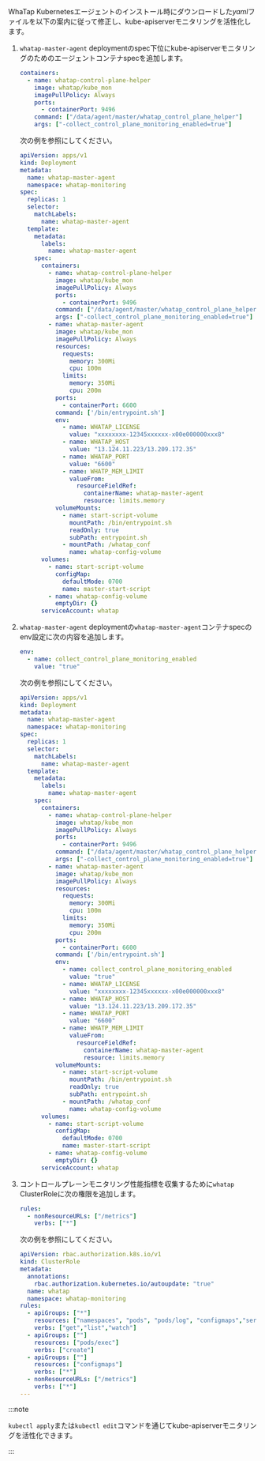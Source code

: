 WhaTap Kubernetesエージェントのインストール時にダウンロードした*yaml*ファイルを以下の案内に従って修正し、kube-apiserverモニタリングを活性化します。 

1. `whatap-master-agent` deploymentのspec下位にkube-apiserverモニタリングのためのエージェントコンテナspecを追加します。

   ```yaml
   containers:
     - name: whatap-control-plane-helper
       image: whatap/kube_mon
       imagePullPolicy: Always
       ports:
         - containerPort: 9496
       command: ["/data/agent/master/whatap_control_plane_helper"]
       args: ["-collect_control_plane_monitoring_enabled=true"]
   ```

   次の例を参照にしてください。 

   ```yaml {17-23}
   apiVersion: apps/v1
   kind: Deployment
   metadata:
     name: whatap-master-agent
     namespace: whatap-monitoring
   spec:
     replicas: 1
     selector:
       matchLabels:
         name: whatap-master-agent
     template:
       metadata:
         labels:
           name: whatap-master-agent
       spec:
         containers:
           - name: whatap-control-plane-helper
             image: whatap/kube_mon
             imagePullPolicy: Always
             ports:
               - containerPort: 9496
             command: ["/data/agent/master/whatap_control_plane_helper"]
             args: ["-collect_control_plane_monitoring_enabled=true"]
           - name: whatap-master-agent
             image: whatap/kube_mon
             imagePullPolicy: Always
             resources:
               requests:
                 memory: 300Mi
                 cpu: 100m
               limits:
                 memory: 350Mi
                 cpu: 200m
             ports:
               - containerPort: 6600
             command: ['/bin/entrypoint.sh']
             env:
               - name: WHATAP_LICENSE
                 value: "xxxxxxxx-12345xxxxxx-x00e000000xxx8"
               - name: WHATAP_HOST
                 value: "13.124.11.223/13.209.172.35"
               - name: WHATAP_PORT
                 value: "6600"
               - name: WHATP_MEM_LIMIT
                 valueFrom:
                   resourceFieldRef:
                     containerName: whatap-master-agent
                     resource: limits.memory
             volumeMounts:
               - name: start-script-volume
                 mountPath: /bin/entrypoint.sh
                 readOnly: true
                 subPath: entrypoint.sh
               - mountPath: /whatap_conf
                 name: whatap-config-volume
         volumes:
           - name: start-script-volume
             configMap:
               defaultMode: 0700
               name: master-start-script
           - name: whatap-config-volume
             emptyDir: {}
         serviceAccount: whatap
   ```

2. `whatap-master-agent` deploymentの`whatap-master-agent`コンテナspecのenv設定に次の内容を追加します。 

   ```yaml
   env:
     - name: collect_control_plane_monitoring_enabled
       value: "true"
   ```

   次の例を参照にしてください。 

   ```yaml {38-39}
   apiVersion: apps/v1
   kind: Deployment
   metadata:
     name: whatap-master-agent
     namespace: whatap-monitoring
   spec:
     replicas: 1
     selector:
       matchLabels:
         name: whatap-master-agent
     template:
       metadata:
         labels:
           name: whatap-master-agent
       spec:
         containers:
           - name: whatap-control-plane-helper
             image: whatap/kube_mon
             imagePullPolicy: Always
             ports:
               - containerPort: 9496
             command: ["/data/agent/master/whatap_control_plane_helper"]
             args: ["-collect_control_plane_monitoring_enabled=true"]
           - name: whatap-master-agent
             image: whatap/kube_mon
             imagePullPolicy: Always
             resources:
               requests:
                 memory: 300Mi
                 cpu: 100m
               limits:
                 memory: 350Mi
                 cpu: 200m
             ports:
               - containerPort: 6600
             command: ['/bin/entrypoint.sh']
             env:
               - name: collect_control_plane_monitoring_enabled
                 value: "true"
               - name: WHATAP_LICENSE
                 value: "xxxxxxxx-12345xxxxxx-x00e000000xxx8"
               - name: WHATAP_HOST
                 value: "13.124.11.223/13.209.172.35"
               - name: WHATAP_PORT
                 value: "6600"
               - name: WHATP_MEM_LIMIT
                 valueFrom:
                   resourceFieldRef:
                     containerName: whatap-master-agent
                     resource: limits.memory
             volumeMounts:
               - name: start-script-volume
                 mountPath: /bin/entrypoint.sh
                 readOnly: true
                 subPath: entrypoint.sh
               - mountPath: /whatap_conf
                 name: whatap-config-volume
         volumes:
           - name: start-script-volume
             configMap:
               defaultMode: 0700
               name: master-start-script
           - name: whatap-config-volume
             emptyDir: {}
         serviceAccount: whatap
   ```

3. コントロールプレーンモニタリング性能指標を収集するために`whatap` ClusterRoleに次の権限を追加します。 

   ```yaml
   rules:
     - nonResourceURLs: ["/metrics"]
       verbs: ["*"]
   ```

   次の例を参照にしてください。 

   ```yaml {18-19}
   apiVersion: rbac.authorization.k8s.io/v1
   kind: ClusterRole
   metadata:
     annotations:
       rbac.authorization.kubernetes.io/autoupdate: "true"
     name: whatap
     namespace: whatap-monitoring
   rules:
     - apiGroups: ["*"]
       resources: ["namespaces", "pods", "pods/log", "configmaps","services", "endpoints","daemonsets","ingresses","deployments","nodes","persistentvolumes","persistentvolumeclaims", "events", "replicasets", "roles", "rolebindings", "clusterroles", "clusterrolebindings", "jobs", "cronjobs", "statefulsets", "serviceaccounts", "configmaps", "storageclasses", "horizontalpodautoscalers" ]
       verbs: ["get","list","watch"]
     - apiGroups: [""]
       resources: ["pods/exec"]
       verbs: ["create"]
     - apiGroups: [""]
       resources: ["configmaps"]
       verbs: ["*"]
     - nonResourceURLs: ["/metrics"]
       verbs: ["*"]
   ---
   ```

:::note 

`kubectl apply`または`kubectl edit`コマンドを通じてkube-apiserverモニタリングを活性化できます。 

:::
